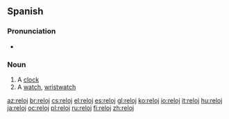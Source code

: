 ==Spanish==

===Pronunciation===
* {{IPA|/re'lox/|/re'lo/|lang=es}}

===Noun===
{{es-noun-m|plural=relojes}}

# A [[clock]]
# A [[watch]], [[wristwatch]]

[[az:reloj]]
[[br:reloj]]
[[cs:reloj]]
[[el:reloj]]
[[es:reloj]]
[[gl:reloj]]
[[ko:reloj]]
[[io:reloj]]
[[it:reloj]]
[[hu:reloj]]
[[ja:reloj]]
[[oc:reloj]]
[[pl:reloj]]
[[ru:reloj]]
[[fi:reloj]]
[[zh:reloj]]